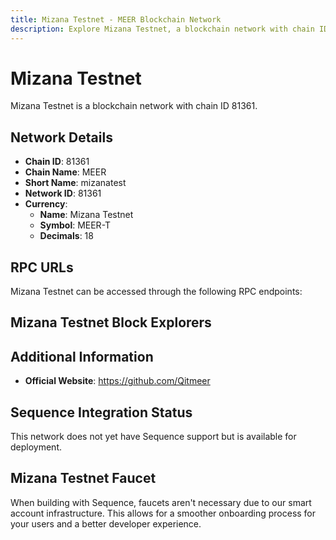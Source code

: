 ```yaml
--- 
title: Mizana Testnet - MEER Blockchain Network
description: Explore Mizana Testnet, a blockchain network with chain ID 81361. Learn about its native currency, Mizana Testnet, and how to interact with the network.
---
```


# Mizana Testnet

Mizana Testnet is a blockchain network with chain ID 81361.

## Network Details

- **Chain ID**: 81361
- **Chain Name**: MEER
- **Short Name**: mizanatest
- **Network ID**: 81361
- **Currency**: 
  - **Name**: Mizana Testnet
  - **Symbol**: MEER-T
  - **Decimals**: 18

## RPC URLs

Mizana Testnet can be accessed through the following RPC endpoints:



## Mizana Testnet Block Explorers



## Additional Information

- **Official Website**: https://github.com/Qitmeer

## Sequence Integration Status

This network does not yet have Sequence support but is available for deployment.

## Mizana Testnet Faucet

When building with Sequence, faucets aren't necessary due to our smart account infrastructure. This allows for a smoother onboarding process for your users and a better developer experience.
